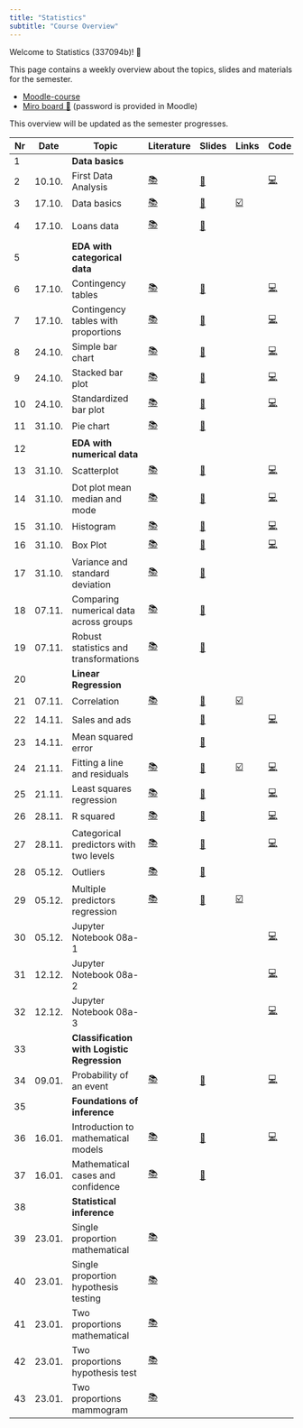 ```yaml
---
title: "Statistics"
subtitle: "Course Overview"
---
```


Welcome to Statistics (337094b)! 👋  

This page contains a weekly overview about the topics, slides and materials for the semester.

- [Moodle-course](https://moodle.hdm-stuttgart.de/course/view.php?id=2464#section-0)
- [Miro board 📝](https://miro.com/app/board/uXjVNZs0T2Q=/) (password is provided in Moodle)


:::{.callout-note}
This overview will be updated as the semester progresses.
:::

|	Nr	|	Date	|	Topic	|	Literature	|		Slides		|	Links	|	Code	|	Data	|
|	---	|	---	|	---	|	---	|		---		|	---	|	---	|	---	|
|	1	|		|	**Data basics**	|		|				|		|		|		|
|	2	|	10.10.	|	First Data Analysis	|	[📚](https://openintro-ims.netlify.app/data-hello.html#case-study-stents-strokes)	|		[📑](https://docs.google.com/presentation/d/1YXoCWZv37c3u_cMBc3o2_IG_atDlGdLhCwin_Rciwck/export/pdf)		|		|	[💻](https://colab.research.google.com/github/kirenz/lab-ims/blob/main/ae/1_netflix.ipynb)	|	[📊](https://docs.google.com/spreadsheets/d/1QO0UfC43YwJ0YIg5LWaYkVUX-qGh93wZZ6JLyHa3_bg/edit?usp=sharing)	|
|	3	|	17.10.	|	Data basics	|	[📚](https://openintro-ims.netlify.app/data-hello.html#data-basics)	|		[📑](https://docs.google.com/presentation/d/1IlR_HTTNE865xiT3GlXD5_RNZDMMtlbNKRftLXPPmsw/export/pdf)		|	[☑️](https://forms.gle/EJT7mcYgPi8drKgR9)	|		|		|
|	4	|	17.10.	|	Loans data	|	[📚](https://openintro-ims.netlify.app/explore-categorical.html#explore-categorical)	|		[📑](https://docs.google.com/presentation/d/1o0TVpTvndPA1J23CdTtEThYSekjudkGXuW9HiEA65yc/export/pdf)		|		|		|	[💽 loans.csv](https://raw.githubusercontent.com/kirenz/datasets/master/loans.csv)	|
|	5	|		|	**EDA with categorical data**	|		|				|		|		|		|
|	6	|	17.10.	|	Contingency tables	|	[📚](https://openintro-ims.netlify.app/explore-categorical.html#contingency-tables-and-bar-plots)	|		[📑](https://docs.google.com/presentation/d/1xIfx5wWjSi2ciGDo3OcYmjOYWzQZ5jWC-UwqioKKO6k/export/pdf)		|		|	[💻](https://colab.research.google.com/github/kirenz/lab-altair/blob/main/ae/04-1-contingency-table.ipynb)	|	[💽 loans.csv](https://raw.githubusercontent.com/kirenz/datasets/master/loans.csv)	|
|	7	|	17.10.	|	Contingency tables with proportions	|	[📚](https://openintro-ims.netlify.app/explore-categorical.html#row-and-column-proportions)	|		[📑](https://docs.google.com/presentation/d/1fY1jRrnluZg9MDei9hcdtCRmRXlUqCg6lonQVzkItPQ/export/pdf)		|		|	[💻](https://colab.research.google.com/github/kirenz/lab-altair/blob/main/ae/04-3-row-column-proportions.ipynb)	|	[💽 loans.csv](https://raw.githubusercontent.com/kirenz/datasets/master/loans.csv)	|
|	8	|	24.10.	|	Simple bar chart	|	[📚](https://openintro-ims.netlify.app/explore-categorical.html#contingency-tables-and-bar-plots)	|		[📑](https://docs.google.com/presentation/d/1RpYvnIxE5QCK3-urCa76CHUvDqOKlFb7TdAn6XgYjew/export/pdf)		|		|	[💻](https://colab.research.google.com/github/kirenz/lab-altair/blob/main/ae/04-1-bar-chart-altair.ipynb)	|	[💽 loan50.csv](https://raw.githubusercontent.com/kirenz/datasets/master/loan50.csv)	|
|	9	|	24.10.	|	Stacked bar plot	|	[📚](https://openintro-ims.netlify.app/explore-categorical.html#bar-plots-with-two-variables)	|		[📑](https://docs.google.com/presentation/d/1TU5pqJqfgzcBRitDtSxjdRPhwl2TM9Rt3u3FHTPT020/export/pdf)		|		|	[💻](https://colab.research.google.com/github/kirenz/lab-altair/blob/main/ae/04-2-stacked-bar-chart-altair.ipynb)	|	[💽 loan50.csv](https://raw.githubusercontent.com/kirenz/datasets/master/loan50.csv)	|
|	10	|	24.10.	|	Standardized bar plot	|	[📚](https://openintro-ims.netlify.app/explore-categorical.html#bar-plots-with-two-variables)	|		[📑](https://docs.google.com/presentation/d/1BV7XwkZLfTMe5acsDomL3pcSsNhatpswRa11XuzNuLQ/export/pdf)		|		|	[💻](https://colab.research.google.com/github/kirenz/lab-altair/blob/main/ae/04-2-standardized-bar-chart-altair.ipynb)	|	[💽 loan50.csv](https://raw.githubusercontent.com/kirenz/datasets/master/loan50.csv)	|
|	11	|	31.10.	|	Pie chart	|	[📚](https://openintro-ims.netlify.app/explore-categorical.html#pie-charts)	|		[📑](https://docs.google.com/presentation/d/1Ks3jugleTrpLHwI0CDcPl2P7Uvj5z-iR35iTKJeNGxY/export/pdf)		|		|		|		|
|	12	|		|	**EDA with numerical data**	|		|				|		|		|		|
|	13	|	31.10.	|	Scatterplot	|	[📚](https://openintro-ims.netlify.app/explore-numerical.html#scatterplots)	|		[📑](https://docs.google.com/presentation/d/1K13NYtk-fXgIZCszUWkSN1FWqLPf8Ey8U7l9YZSQDtU/export/pdf)		|		|	[💻](https://colab.research.google.com/github/kirenz/lab-altair/blob/main/ae/05-1-scatterplot-paired-data-altair.ipynb)	|		|
|	14	|	31.10.	|	Dot plot mean median and mode	|	[📚](https://openintro-ims.netlify.app/explore-numerical.html#dotplots)	|		[📑](https://docs.google.com/presentation/d/1x0gxZ063LQOHHvvTdwP_086HPfl3Ul2PuzGDZFLXzI0/export/pdf)		|		|	[💻](https://colab.research.google.com/github/kirenz/lab-altair/blob/main/ae/05-2-dot-plots-mean-altair.ipynb)	|		|
|	15	|	31.10.	|	Histogram 	|	[📚](https://openintro-ims.netlify.app/explore-numerical.html#histograms)	|		[📑](https://docs.google.com/presentation/d/1tpbG5V28sIVdLuE_oIWzz59tRMRNL8baXu2xHzE4Hb4/export/pdf)		|		|	[💻](https://colab.research.google.com/github/kirenz/lab-altair/blob/main/ae/05-3-histograms-altair.ipynb)	|		|
|	16	|	31.10.	|	Box Plot	|	[📚](https://openintro-ims.netlify.app/explore-numerical.html#boxplots)	|		[📑](https://docs.google.com/presentation/d/1VqT9rAbE_1zfhLrWNiQRiOjiJ0-pSjN1T0DM_BMAl_A/export/pdf)		|		|	[💻](https://colab.research.google.com/github/kirenz/lab-altair/blob/main/ae/05-5-box-plot-altair.ipynb)	|		|
|	17	|	31.10.	|	Variance and standard deviation	|	[📚](https://openintro-ims.netlify.app/explore-numerical.html#histograms)	|		[📑](https://docs.google.com/presentation/d/1bsu5VJyS1LMFM3N6oh66dQ-Qf3DWiqRMPvasIbRqpLU/export/pdf)		|		|		|	[💽 Google Sheets](https://docs.google.com/spreadsheets/d/1xXhRBbKjqlglrUUdRKWhwG5XiMKQsbGqOagLara3V0k/edit?usp=sharing)	|
|	18	|	07.11.	|	Comparing numerical data across groups	|	[📚](https://openintro-ims.netlify.app/explore-categorical.html#comparing-numerical-data-across-groups)	|		[📑](https://docs.google.com/presentation/d/1yWzxDmaSVwygOQoAuRdYLq_32lIe_utHlaOWW5f63jk/export/pdf)		|		|		|		|
|	19	|	07.11.	|	Robust statistics and transformations	|	[📚](https://openintro-ims.netlify.app/explore-numerical.html#robust-statistics)	|		[📑](https://docs.google.com/presentation/d/16Oy2-hXJgTd4IUjYSj6ZN0gBimS_Oe5OSpe7B6I91qg/export/pdf)		|		|		|		|
|	20	|		|	**Linear Regression**	|		|				|		|		|		|
|	21	|	07.11.	|	Correlation	|	[📚](https://openintro-ims.netlify.app/model-slr.html#describing-linear-relationships-with-correlation)	|		[📑](https://docs.google.com/presentation/d/1JyvtQBRiUhjncLki3ozy4SvvgwRqS7Gmj_vUpFokzzo/export/pdf)		|	[☑️](https://forms.gle/5ntV6z8yHk8g4qgZ8)	|		|		|
|	22	|	14.11.	|	Sales and ads 	|		|		[📑](https://docs.google.com/presentation/d/1q9o_PycjwItr-5PxotZFFzkwdqvo8fVskv_Y0H1CbxE/export/pdf)		|		|	[💻](https://github.com/kirenz/ae-models)	|		|
|	23	|	14.11.	|	Mean squared error	|		|		[📑](https://docs.google.com/presentation/d/1DnX0RnGCguOE2elQJFrcu2efZp6hjre7fsTrAfBJQTA/export/pdf)		|		|		|		|
|	24	|	21.11.	|	Fitting a line and residuals	|	[📚](https://openintro-ims.netlify.app/model-slr.html#fit-line-res-cor)	|		[📑](https://docs.google.com/presentation/d/18xWbx5rkptYfOaqzpfIc7RD-LC9Y-Wgs_7tz9Z2a2hg/export/pdf)		|	[☑️](https://forms.gle/JFMXzjByDRGZtbDx8)	|	[💻 ](https://colab.research.google.com/github/kirenz/lab-ims/blob/main/ims/07-1-fitting.ipynb)	|		|
|	25	|	21.11.	|	Least squares regression	|	[📚](https://openintro-ims.netlify.app/model-slr.html#least-squares-regression)	|		[📑](https://docs.google.com/presentation/d/1jreIuC0fOiVPHt6CUNYb-Kb4uKogCeftBZP5Zum6jSQ/export/pdf)		|		|	[💻](https://colab.research.google.com/github/kirenz/lab-ims/blob/main/ims/07-3-least-squares.ipynb)	|		|
|	26	|	28.11.	|	R squared	|	[📚](https://openintro-ims.netlify.app/model-slr.html#r-squared)	|		[📑](https://docs.google.com/presentation/d/1ZIijR7F877M9peDH2rhb3IO7dP6JGDd1ypz_C2pAyGI/export/pdf)		|		|	[💻](https://colab.research.google.com/github/kirenz/lab-ims/blob/main/ims/07-4-strength-fit.ipynb)	|		|
|	27	|	28.11.	|	Categorical predictors with two levels	|	[📚](https://openintro-ims.netlify.app/model-slr.html#categorical-predictor-two-levels)	|		[📑](https://docs.google.com/presentation/d/1Ca1pslYtl_bsPgY00JMhseV4klnU81AWw6s5Y8a15PA/export/pdf)		|		|	[💻](https://colab.research.google.com/github/kirenz/lab-ims/blob/main/ims/07-5-categorical.ipynb)	|		|
|	28	|	05.12.	|	Outliers	|	[📚](https://openintro-ims.netlify.app/model-slr.html#outliers-in-regression)	|		[📑](https://docs.google.com/presentation/d/1UxbXpM0_BtZu9nAUczUopOOGT39hzn9Ucz0jOTYmM_Y/export/pdf)		|		|		|		|
|	29	|	05.12.	|	Multiple predictors regression	|	[📚](https://openintro-ims.netlify.app/model-mlr.html#model-mlr)	|		[📑](https://docs.google.com/presentation/d/1ijhtWW58Kx1-ltulPSc1dKotJrXS7ZTGi6RFCKOGStA/export/pdf)		|	[☑️](https://forms.gle/wHPHMvbTDczNaQD97)	|		|		|
|	30	|	05.12.	|	Jupyter Notebook 08a-1	|		|				|		|	[💻](https://colab.research.google.com/github/kirenz/lab-ims/blob/main/ims/08a-1-multiple.ipynb)	|		|
|	31	|	12.12.	|	Jupyter Notebook 08a-2	|		|				|		|	[💻](https://colab.research.google.com/github/kirenz/lab-ims/blob/main/ims/08a-2-multiple.ipynb)	|		|
|	32	|	12.12.	|	Jupyter Notebook 08a-3	|		|				|		|	[💻](https://colab.research.google.com/github/kirenz/lab-ims/blob/main/ims/08a-3-multiple.ipynb)	|		|
|	33	|		|	**Classification with Logistic Regression**	|		|				|		|		|		|
|	34	|	09.01.	|	Probability of an event	|	[📚](https://openintro-ims.netlify.app/model-logistic.html#modelingTheProbabilityOfAnEvent)	|		[📑](https://docs.google.com/presentation/d/1VeNM1TK6XXquHEmVNNUmzXOvdgqDFGVilN310Z6JKeg/export/pdf)		|		|	[💻](https://colab.research.google.com/github/kirenz/lab-ims/blob/main/ims/09a-logistic.ipynb)	|		|
|	35	|		|	**Foundations of inference**	|		|				|		|		|		|
|	36	|	16.01.	|	Introduction to mathematical models	|	[📚](https://openintro-ims.netlify.app/foundations-mathematical.html)	|		[📑](https://docs.google.com/presentation/d/16CnOWEpi1E7ThpWlEJ4CaSNFmqRfFM322lUXXwFmKeQ/export/pdf)		|		|	[💻](https://colab.research.google.com/github/kirenz/lab-ims/blob/main/ims/13a-mathematical-c.ipynb)	|		|
|	37	|	16.01.	|	Mathematical cases and confidence	|	[📚](https://openintro-ims.netlify.app/foundations-mathematical.html#caseopp)	|		[📑](https://docs.google.com/presentation/d/1q-m2yp2zFZW3plabPVkDbUQxypoiUujbk4rmA4K_kHw/export/pdf)		|		|		|		|
|	38	|		|	**Statistical inference**	|		|				|		|		|		|
|	39	|	23.01.	|	Single proportion mathematical	|	[📚](https://openintro-ims.netlify.app/inference-one-prop.html#one-prop-norm)	|	<!--	[📑](https://docs.google.com/presentation/d/120AeFtpSKdjaDM9JFoM4d0_hDvgtWrl5DQTncSHISIU/export/pdf)	-->	|		|		|		|
|	40	|	23.01.	|	Single proportion hypothesis testing	|	[📚](https://openintro-ims.netlify.app/inference-one-prop.html#hypothesis-test-for-a-proportion)	|	<!--	[📑](https://docs.google.com/presentation/d/1703wnVRF9MEDzDuhIT6P94UJoPwvnXuoK6XLIkXz9mg/export/pdf)	-->	|		|		|		|
|	41	|	23.01.	|	Two proportions mathematical	|	[📚](https://openintro-ims.netlify.app/inference-two-props.html#math-2prop)	|	<!--	[📑](https://docs.google.com/presentation/d/1wxIcHV_tEoXnKcQg21s1-Hte85VQ3VN-qGkwzmGdNWc/export/pdf)	-->	|		|		|		|
|	42	|	23.01.	|	Two proportions hypothesis test	|	[📚](https://openintro-ims.netlify.app/inference-two-props.html#hypothesis-test-for-the-difference-between-two-proportions)	|	<!--	[📑](https://docs.google.com/presentation/d/1RAr_RnYry-a1FRsNIwVzB-vkycAsRD6etitSoV4N1a0/export/pdf)	-->	|		|		|		|
|	43	|	23.01.	|	Two proportions mammogram	|	[📚](https://openintro-ims.netlify.app/inference-two-props.html#hypothesis-test-for-the-difference-between-two-proportions)	|	<!--	[📑](https://docs.google.com/presentation/d/1ER-IJvtNJPHOY4bQGurpqAl83rexJwQ0Db2ujo8eLAE/export/pdf)	-->	|		|		|		|